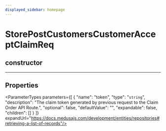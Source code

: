 ```yaml
---
displayed_sidebar: homepage
---
```



# StorePostCustomersCustomerAcceptClaimReq

## constructor

___

## Properties

<ParameterTypes parameters={[
  {
    "name": "token",
    "type": "`string`",
    "description": "The claim token generated by previous request to the Claim Order API Route.",
    "optional": false,
    "defaultValue": "",
    "expandable": false,
    "children": []
  }
]} expandUrl="https://docs.medusajs.com/development/entities/repositories#retrieving-a-list-of-records"/>
